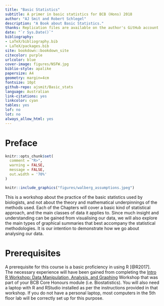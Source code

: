 ```yaml
--- 
title: "Basic Statistics"
subtitle: A primer in basic statistics for BCB (Hons) 2018
author: "AJ Smit and Robert Schlegel"
description: "A Book about Basic Statistics."
thanks: Replication files are available on the author's GitHub account
date: "`r Sys.Date()`"
bibliography:
- LaTeX/bibliography.bib
- LaTeX/packages.bib
site: bookdown::bookdown_site
citecolor: purple
urlcolor: blue
cover-image: figures/NSFW.jpg
biblio-style: apalike
papersize: A4
geometry: margin=4cm
fontsize: 10pt
github-repo: ajsmit/Basic_stats
language: Australian
link-citations: yes
linkcolor: cyan
tables: yes
lof: no
lot: no
always_allow_html: yes
---
```


# Preface {-}

```r
knitr::opts_chunk$set(
  comment = "R>", 
  warning = FALSE, 
  message = FALSE,
  out.width = '70%'
)
```

```r
knitr::include_graphics("figures/walberg_assumptions.jpeg")
```

This is a workshop about the practice of the basic statistics used by biologists, and not about the theory and mathematical underpinnings of the methods used. Each of the Chapters will cover a basic kind of statistical approach, and the main classes of data it applies to. Since much insight and understanding can be gained from visualising our data, we will also explore the main types of graphical summaries that best accompany the statistical methodologies. It is our intention to demonstrate how we go about analysing our data. 

# Prerequisites {-}
A prerequisite for this course is a basic proficiency in using R [@R2017]. The necessary experience will have been gained from completing the [Intro R Workshop: Data Manipulation, Analysis, and Graphing](https://robwschlegel.github.io/Intro_R_Workshop/) Workshop that was part of your BCB Core Honours module (i.e. Biostatistics). You will also need a laptop with R and RStudio installed as per the instructions provided in that workshop. If you do not have a personal laptop, most computers in the 5th floor lab will be correctly set up for this purpose.


